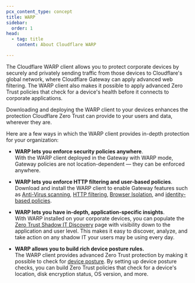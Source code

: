 ```yaml
---
pcx_content_type: concept
title: WARP
sidebar:
  order: 1
head:
  - tag: title
    content: About Cloudflare WARP

---
```


The Cloudflare WARP client allows you to protect corporate devices by securely and privately sending traffic from those devices to Cloudflare's global network, where Cloudflare Gateway can apply advanced web filtering. The WARP client also makes it possible to apply advanced Zero Trust policies that check for a device's health before it connects to corporate applications.

Downloading and deploying the WARP client to your devices enhances the protection Cloudflare Zero Trust can provide to your users and data, wherever they are.

Here are a few ways in which the WARP client provides in-depth protection for your organization:

* **WARP lets you enforce security policies anywhere**.\
  With the WARP client deployed in the Gateway with WARP mode, Gateway policies are not location-dependent — they can be enforced anywhere.

* **WARP lets you enforce HTTP filtering and user-based policies**.\
  Download and install the WARP client to enable Gateway features such as [Anti-Virus scanning](/cloudflare-one/policies/gateway/http-policies/antivirus-scanning/), [HTTP filtering](/cloudflare-one/policies/gateway/http-policies/), [Browser Isolation](/cloudflare-one/policies/gateway/http-policies/#isolate), and [identity-based policies](/cloudflare-one/policies/gateway/network-policies/).

* **WARP lets you have in-depth, application-specific insights**.\
  With WARP installed on your corporate devices, you can populate the [Zero Trust Shadow IT Discovery](/cloudflare-one/insights/analytics/access/) page with visibility down to the application and user level. This makes it easy to discover, analyze, and take action on any shadow IT your users may be using every day.

* **WARP allows you to build rich device posture rules.**\
  The WARP client provides advanced Zero Trust protection by making it possible to check for [device posture](/cloudflare-one/identity/devices/). By setting up device posture checks, you can build Zero Trust policies that check for a device's location, disk encryption status, OS version, and more.
